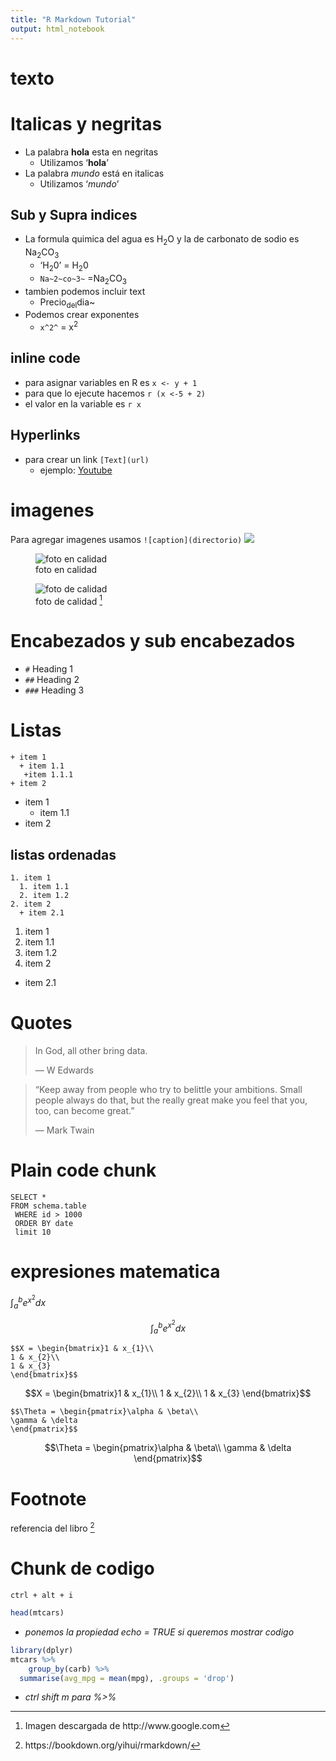---
title: "R Markdown Tutorial"
output: html_notebook
---
# texto
# Italicas y negritas

* La palabra **hola** esta en negritas
   * Utilizamos '**hola**'

* La palabra *mundo* está en italicas
   * Utilizamos '*mundo*'
   
## Sub y Supra indices

* La formula quimica del agua es H~2~O y la de carbonato de sodio es Na~2~CO~3~
  * 'H~2~0' = H~2~0
  * `Na~2~co~3~` =Na~2~CO~3~
  
* tambien podemos incluir text
  * Precio~del~dia~
* Podemos crear exponentes
  * `x^2^` = x^2^
  
## inline code
* para asignar variables en R es `x <- y + 1 `
* para que lo ejecute hacemos `r (x <-5 + 2)`
* el valor en la variable es `r x` 
  
  
## Hyperlinks 

* para crear un link `[Text](url)`
  * ejemplo: [Youtube](http://www.youtube.com)
  
# imagenes

Para agregar imagenes usamos `![caption](directorio)`
![](test.jpg)

![foto en calidad](test.jpg)

![foto de calidad ^[Imagen descargada de http://www.google.com]](test.jpg)



# Encabezados y sub encabezados

* `#` Heading 1
* `##` Heading 2
* `###` Heading 3


# Listas
```
+ item 1
  + item 1.1
   +item 1.1.1
+ item 2
```

+ item 1
  + item 1.1
   
+ item 2

## listas ordenadas 

``` 
1. item 1
  1. item 1.1
  2. item 1.2
2. item 2
  + item 2.1
```

1. item 1
  1. item 1.1
  2. item 1.2
2. item 2
  + item 2.1
  
# Quotes
> In God, all other bring data.
>
> --- W Edwards

>“Keep away from people who try to belittle your ambitions. Small people always do that, but the really great make you feel that you, too, can become great.”
>
> --- Mark Twain



# Plain code chunk

```
SELECT *
FROM schema.table
 WHERE id > 1000 
 ORDER BY date
 limit 10
```


# expresiones matematica

$\int_a^b e^{x^2}dx$

$$\int_a^b e^{x^2}dx$$


```
$$X = \begin{bmatrix}1 & x_{1}\\
1 & x_{2}\\
1 & x_{3}
\end{bmatrix}$$
```
$$X = \begin{bmatrix}1 & x_{1}\\
1 & x_{2}\\
1 & x_{3}
\end{bmatrix}$$

```
$$\Theta = \begin{pmatrix}\alpha & \beta\\
\gamma & \delta
\end{pmatrix}$$
```

$$\Theta = \begin{pmatrix}\alpha & \beta\\
\gamma & \delta
\end{pmatrix}$$

# Footnote

 referencia del libro ^[https://bookdown.org/yihui/rmarkdown/]
 
 
# Chunk de codigo 

`ctrl + alt + i`

```{r, echo=TRUE}
head(mtcars)
```
 * *ponemos la propiedad echo = TRUE si queremos mostrar codigo* 
 
```{r warning=FALSE}
library(dplyr)
mtcars %>%
    group_by(carb) %>%
  summarise(avg_mpg = mean(mpg), .groups = 'drop')
```

 * *ctrl shift m para %>%*


